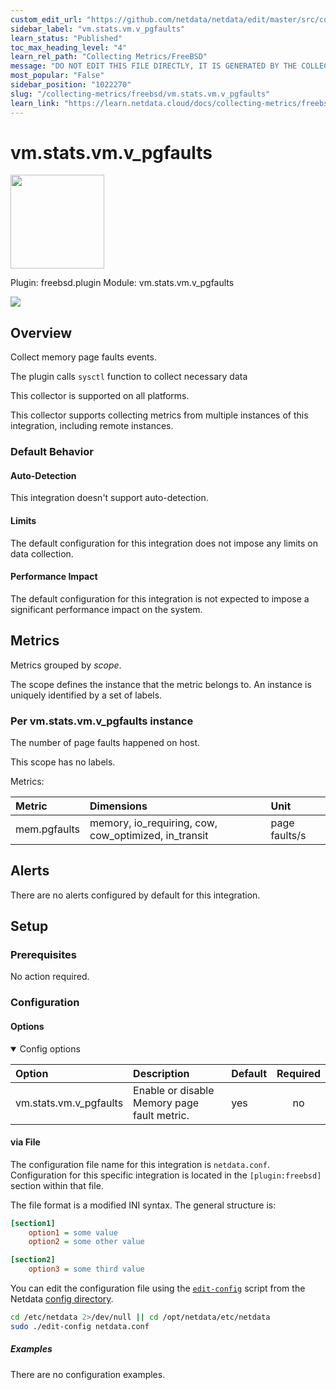 ```yaml
---
custom_edit_url: "https://github.com/netdata/netdata/edit/master/src/collectors/freebsd.plugin/metadata.yaml"
sidebar_label: "vm.stats.vm.v_pgfaults"
learn_status: "Published"
toc_max_heading_level: "4"
learn_rel_path: "Collecting Metrics/FreeBSD"
message: "DO NOT EDIT THIS FILE DIRECTLY, IT IS GENERATED BY THE COLLECTOR'S metadata.yaml FILE"
most_popular: "False"
sidebar_position: "1022270"
slug: "/collecting-metrics/freebsd/vm.stats.vm.v_pgfaults"
learn_link: "https://learn.netdata.cloud/docs/collecting-metrics/freebsd/vm.stats.vm.v_pgfaults"
---
```



# vm.stats.vm.v_pgfaults


<img src="https://netdata.cloud/img/memory.svg" width="150"/>


Plugin: freebsd.plugin
Module: vm.stats.vm.v_pgfaults

<img src="https://img.shields.io/badge/maintained%20by-Netdata-%2300ab44" />

## Overview

Collect memory page faults events.

The plugin calls `sysctl` function to collect necessary data

This collector is supported on all platforms.

This collector supports collecting metrics from multiple instances of this integration, including remote instances.


### Default Behavior

#### Auto-Detection

This integration doesn't support auto-detection.

#### Limits

The default configuration for this integration does not impose any limits on data collection.

#### Performance Impact

The default configuration for this integration is not expected to impose a significant performance impact on the system.

## Metrics

Metrics grouped by *scope*.

The scope defines the instance that the metric belongs to. An instance is uniquely identified by a set of labels.



### Per vm.stats.vm.v_pgfaults instance

The number of page faults happened on host.

This scope has no labels.

Metrics:

| Metric | Dimensions | Unit |
|:------|:----------|:----|
| mem.pgfaults | memory, io_requiring, cow, cow_optimized, in_transit | page faults/s |



## Alerts

There are no alerts configured by default for this integration.


## Setup


### Prerequisites

No action required.

### Configuration

#### Options



<details open>
<summary>Config options</summary>



| Option | Description | Default | Required |
|:-----|:------------|:--------|:---------:|
| vm.stats.vm.v_pgfaults | Enable or disable Memory page fault metric. | yes | no |


</details>



#### via File

The configuration file name for this integration is `netdata.conf`.
Configuration for this specific integration is located in the `[plugin:freebsd]` section within that file.

The file format is a modified INI syntax. The general structure is:

```ini
[section1]
    option1 = some value
    option2 = some other value

[section2]
    option3 = some third value
```
You can edit the configuration file using the [`edit-config`](/docs/netdata-agent/configuration#edit-a-configuration-file-using-edit-config) script from the
Netdata [config directory](/docs/netdata-agent/configuration#the-netdata-config-directory).

```bash
cd /etc/netdata 2>/dev/null || cd /opt/netdata/etc/netdata
sudo ./edit-config netdata.conf
```

##### Examples
There are no configuration examples.


